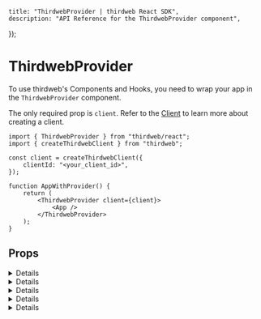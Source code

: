 
	title: "ThirdwebProvider | thirdweb React SDK",
	description: "API Reference for the ThirdwebProvider component",
});

# ThirdwebProvider

To use thirdweb's Components and Hooks, you need to wrap your app in the `ThirdwebProvider` component.

The only required prop is `client`. Refer to the [Client](/typescript/v5/client) to learn more about creating a client.

```tsx
import { ThirdwebProvider } from "thirdweb/react";
import { createThirdwebClient } from "thirdweb";

const client = createThirdwebClient({
	clientId: "<your_client_id>",
});

function AppWithProvider() {
	return (
		<ThirdwebProvider client={client}>
			<App />
		</ThirdwebProvider>
	);
}
```

## Props

<Details id='client' summary='client' tags={['Required']}>

A client is the entry point to the thirdweb SDK.
It is required for all other actions.

You can create a client using the `createThirdwebClient` function. Refer to the [Creating a Client](/typescript/v5/client) documentation for more information.

```ts
import { createThirdwebClient } from "thirdweb";

const client = createThirdwebClient({
	clientId: "<your_client_id>",
});
```

</Details>

<Details summary="dappMetadata" tags={['Recommended']}>

Metadata of your app. This metadata will be passed to connected wallets. Some wallets may display this information to the user.

```tsx
<ThirdwebProvider
	client={client}
	dappMetadata={{
		name: "My App",
		url: "https://my-website.com",
		description: "Some description of my app",
		logoUrl: "https://path/to/logo.png",
	}}
>
	<App />
</ThirdwebProvider>
```

It is highly recommended to provide this information. If this is not provided below default metadata will be used:

```ts
{
  name: "thirdweb powered dApp",
  url: "https://thirdweb.com",
  description: "thirdweb powered dApp",
  logoUrl: "https://thirdweb.com/favicon.ico",
};
```

</Details>

<Details id='wallets' summary='wallets' >

List of wallets to show in [`ConnectButton`](/typescript/v5/react/components/ConnectButton) or [`ConnectEmbed`](<(/typescript/v5/react/components/ConnectEmbed)>) 's UI.

Refer to the [Wallets](/typescript/v5/react/wallets) to see all available wallets in React

```tsx
import {
	ThirdwebProvider,
	metamaskConfig,
	coinbaseConfig,
	walletConnectConfig,
} from "thirdweb/react";

const wallets = [metamaskConfig(), coinbaseConfig(), walletConnectConfig()];

export function AppWithProvider() {
	return (
		<ThirdwebProvider client={client} wallets={wallets}>
			<App />
		</ThirdwebProvider>
	);
}
```

If no wallets are specified. Below wallets will be used by default:

<Details summary='Default wallets'>

- [Embedded Wallet](/references/typescript/v5/embeddedWalletConfig)
- [MataMask Wallet](/references/typescript/v5/metamaskConfig)
- [Coinbase Wallet](/references/typescript/v5/coinbaseConfig)
- [WalletConnect](/references/typescript/v5/walletConnectConfig)
- [Rainbow Wallet](/references/typescript/v5/rainbowConfig)
- [Zerion Wallet](/references/typescript/v5/zerionConfig)

This is equivalent to:

```tsx
import {
	ThirdwebProvider,
	embeddedWalletConfig,
	metamaskConfig,
	coinbaseConfig,
	walletConnectConfig,
	rainbowConfig,
	zerionConfig,
} from "thirdweb/react";

export function AppWithProvider() {
	return (
		<ThirdwebProvider
			client={client}
			wallets={[
				embeddedWalletConfig(),
				metamaskConfig(),
				coinbaseConfig(),
				walletConnectConfig(),
				rainbowConfig(),
				zerionConfig(),
			]}
		>
			<App />
		</ThirdwebProvider>
	);
}
```

</Details>

</Details>

<Details id='autoConnect' summary="autoConnect" >

When the user has connected their wallet to your site, this flag determines whether or not you want to automatically connect to the last connected wallet when user visits your site again in the future.

By default it is set to `true`. You can set it to `false` if you want to stop auto connecting to the last connected wallet.

```tsx
export function AppWithProvider() {
	return (
		<ThirdwebProvider client={client} autoConnect={false}>
			<App />
		</ThirdwebProvider>
	);
}
```

</Details>

<Details id='locale' summary="locale" >

`locale` prop allows you to change the language used in UI components or override the texts used in various thirdweb UI components.

Below locale functions are available out of the box, but you can add support for any language you want by passing an object of type [`ThirdwebLocale`](/references/typescript/v5/ThirdwebLocale)

- English - [`en`](/references/typescript/v5/en)
- Spanish - [`es`](/references/typescript/v5/es)
- Japanese - [`ja`](/references/typescript/v5/ja)
- Tagalog - [`tl`](/references/typescript/v5/tl)

<Details summary='Using Built-in Locales'>

```tsx
import { ThirdwebProvider, es } from "thirdweb/react";

const spanish = es();

function Example() {
	return (
		<ThirdwebProvider locale={spanish}>
			<App />
		</ThirdwebProvider>
	);
}
```

</Details>

<Details summary='Overriding the locale object' >

```tsx
import { ThirdwebProvider, en } from "thirdweb/react";

// override some texts
const english = en({
	connectWallet: {
		confirmInWallet: "Confirm in your wallet",
	},
	wallets: {
		metamaskWallet: {
			connectionScreen: {
				inProgress: "Awaiting Confirmation",
				instruction: "Accept connection request in your MetaMask wallet",
			},
		},
	},
});

function Example() {
	return (
		<ThirdwebProvider locale={spanish}>
			<App />
		</ThirdwebProvider>
	);
}
```

</Details>

<Details summary='Custom locale object'>

You can create a custom object of type [`ThirdwebLocale`](/references/typescript/v5/ThirdwebLocale) and pass it to the `locale` prop. This allows you to add support for any language you want.

```tsx
import { ThirdwebProvider } from "thirdweb/react";

function Example() {
	return (
		<ThirdwebProvider locale={customObject}>
			<App />
		</ThirdwebProvider>
	);
}
```

</Details>

</Details>
